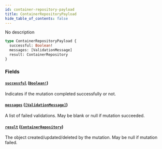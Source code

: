 ```yaml
---
id: container-repository-payload
title: ContainerRepositoryPayload
hide_table_of_contents: false
---
```



No description

```graphql
type ContainerRepositoryPayload {
  successful: Boolean!
  messages: [ValidationMessage]
  result: ContainerRepository
}
```


### Fields

#### [`successful`](#) ([`Boolean!`](/swapi/scalars/boolean))

Indicates if the mutation completed successfully or not.


#### [`messages`](#) ([`[ValidationMessage]`](/swapi/objects/validation-message))

A list of failed validations. May be blank or null if mutation succeeded.


#### [`result`](#) ([`ContainerRepository`](/swapi/objects/container-repository))

The object created/updated/deleted by the mutation. May be null if mutation failed.
